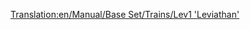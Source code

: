 [[Translation:en/Manual/Base Set/Trains/Lev1 'Leviathan']]
{{en/Manual/Base Set/Trains/Trains|Image=[[File:en/Manual/Base Set/Trains/Lev1leviathan.png]]
|Cost=£82,031 ($164.062)
|Speed=402 kph (251 mph)
|Weight=105 t
|Power=10,000 hp (7.457 kW)
|Annual=£3,515 ($7.030)
|Designed=2020
|Lifespan=20
|Capacity=N/A
|Description=Even with some reliability issues, this engine provides a substantial improvement over Monorail.

Not only does it feature a 20% increase in top speed compared to the Millennium Z1, thanks to the Maglev tracks it's also able to pull very long and heavy trains.
|Real-life=No Real-Life Equivalent has been found for this train. Perhaps in a few years, when MagLev has become a real technology, you could fill in a First-Generation MagLev engine here.
}}